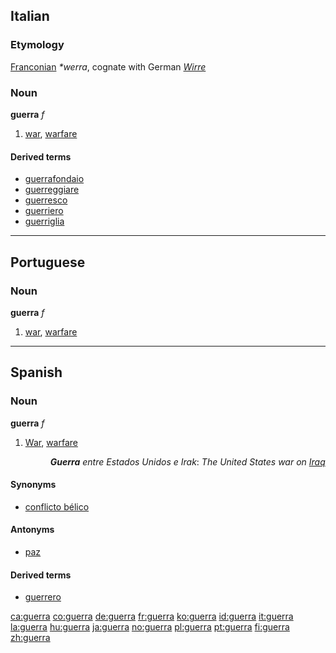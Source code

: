 ==Italian==
===Etymology===
[[Franconian]] ''*werra'', cognate with German ''[[Wirre]]''

===Noun===
'''guerra''' ''f''

# [[war]], [[warfare]]

====Derived terms====
*[[guerrafondaio]]
*[[guerreggiare]]
*[[guerresco]]
*[[guerriero]]
*[[guerriglia]]

----

==Portuguese==
===Noun===
'''guerra''' ''f''

# [[war]], [[warfare]]

----

==Spanish==
===Noun===
'''guerra''' ''f''

#[[War]], [[warfare]]
#:'''''Guerra''' entre Estados Unidos e Irak'': ''The United States war on [[Iraq]]''

====Synonyms====
*[[conflicto bélico]]

====Antonyms====
*[[paz]]

====Derived terms====
*[[guerrero]]

[[ca:guerra]]
[[co:guerra]]
[[de:guerra]]
[[fr:guerra]]
[[ko:guerra]]
[[id:guerra]]
[[it:guerra]]
[[la:guerra]]
[[hu:guerra]]
[[ja:guerra]]
[[no:guerra]]
[[pl:guerra]]
[[pt:guerra]]
[[fi:guerra]]
[[zh:guerra]]